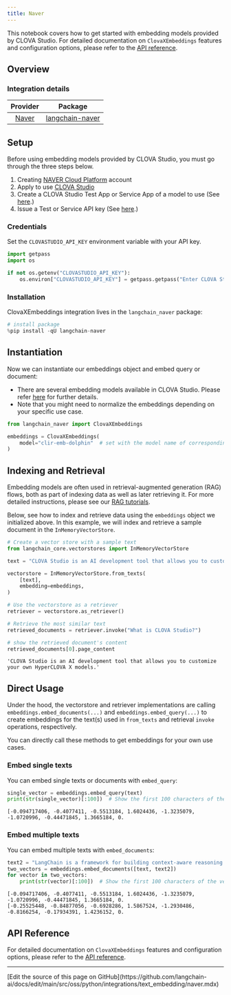 ```yaml
---
title: Naver
---
```


This notebook covers how to get started with embedding models provided by CLOVA Studio. For detailed documentation on `ClovaXEmbeddings` features and configuration options, please refer to the [API reference](https://guide.ncloud-docs.com/docs/clovastudio-dev-langchain#%EC%9E%84%EB%B2%A0%EB%94%A9%EB%8F%84%EA%B5%AC%EC%9D%B4%EC%9A%A9).

## Overview

### Integration details

| Provider | Package |
|:--------:|:-------:|
| [Naver](/oss/python/integrations/providers/naver.mdx) | [langchain-naver](https://pypi.org/project/langchain-naver/) |

## Setup

Before using embedding models provided by CLOVA Studio, you must go through the three steps below.

1. Creating [NAVER Cloud Platform](https://www.ncloud.com/) account
2. Apply to use [CLOVA Studio](https://www.ncloud.com/product/aiService/clovaStudio)
3. Create a CLOVA Studio Test App or Service App of a model to use (See [here](https://guide.ncloud-docs.com/docs/clovastudio-explorer03#%ED%85%8C%EC%8A%A4%ED%8A%B8%EC%95%B1%EC%83%9D%EC%84%B1).)
4. Issue a Test or Service API key (See [here](https://guide.ncloud-docs.com/docs/clovastudio-explorer-testapp).)

### Credentials

Set the `CLOVASTUDIO_API_KEY` environment variable with your API key.

```python
import getpass
import os

if not os.getenv("CLOVASTUDIO_API_KEY"):
    os.environ["CLOVASTUDIO_API_KEY"] = getpass.getpass("Enter CLOVA Studio API Key: ")
```

### Installation

ClovaXEmbeddings integration lives in the `langchain_naver` package:

```python
# install package
%pip install -qU langchain-naver
```

## Instantiation

Now we can instantiate our embeddings object and embed query or document:

- There are several embedding models available in CLOVA Studio. Please refer [here](https://guide.ncloud-docs.com/docs/en/clovastudio-explorer03#임베딩API) for further details.
- Note that you might need to normalize the embeddings depending on your specific use case.

```python
from langchain_naver import ClovaXEmbeddings

embeddings = ClovaXEmbeddings(
    model="clir-emb-dolphin"  # set with the model name of corresponding test/service app. Default is `clir-emb-dolphin`
)
```

## Indexing and Retrieval

Embedding models are often used in retrieval-augmented generation (RAG) flows, both as part of indexing data as well as later retrieving it. For more detailed instructions, please see our [RAG tutorials](/oss/python/langchain/rag).

Below, see how to index and retrieve data using the `embeddings` object we initialized above. In this example, we will index and retrieve a sample document in the `InMemoryVectorStore`.

```python
# Create a vector store with a sample text
from langchain_core.vectorstores import InMemoryVectorStore

text = "CLOVA Studio is an AI development tool that allows you to customize your own HyperCLOVA X models."

vectorstore = InMemoryVectorStore.from_texts(
    [text],
    embedding=embeddings,
)

# Use the vectorstore as a retriever
retriever = vectorstore.as_retriever()

# Retrieve the most similar text
retrieved_documents = retriever.invoke("What is CLOVA Studio?")

# show the retrieved document's content
retrieved_documents[0].page_content
```

```output
'CLOVA Studio is an AI development tool that allows you to customize your own HyperCLOVA X models.'
```

## Direct Usage

Under the hood, the vectorstore and retriever implementations are calling `embeddings.embed_documents(...)` and `embeddings.embed_query(...)` to create embeddings for the text(s) used in `from_texts` and retrieval `invoke` operations, respectively.

You can directly call these methods to get embeddings for your own use cases.

### Embed single texts

You can embed single texts or documents with `embed_query`:

```python
single_vector = embeddings.embed_query(text)
print(str(single_vector)[:100])  # Show the first 100 characters of the vector
```

```output
[-0.094717406, -0.4077411, -0.5513184, 1.6024436, -1.3235079, -1.0720996, -0.44471845, 1.3665184, 0.
```

### Embed multiple texts

You can embed multiple texts with `embed_documents`:

```python
text2 = "LangChain is a framework for building context-aware reasoning applications"
two_vectors = embeddings.embed_documents([text, text2])
for vector in two_vectors:
    print(str(vector)[:100])  # Show the first 100 characters of the vector
```

```output
[-0.094717406, -0.4077411, -0.5513184, 1.6024436, -1.3235079, -1.0720996, -0.44471845, 1.3665184, 0.
[-0.25525448, -0.84877056, -0.6928286, 1.5867524, -1.2930486, -0.8166254, -0.17934391, 1.4236152, 0.
```

## API Reference

For detailed documentation on `ClovaXEmbeddings` features and configuration options, please refer to the [API reference](https://guide.ncloud-docs.com/docs/clovastudio-dev-langchain#%EC%9E%84%EB%B2%A0%EB%94%A9%EB%8F%84%EA%B5%AC%EC%9D%B4%EC%9A%A9).

---

<Callout icon="pen-to-square" iconType="regular">
  [Edit the source of this page on GitHub](https://github.com/langchain-ai/docs/edit/main/src/oss/python/integrations/text_embedding/naver.mdx)
</Callout>
